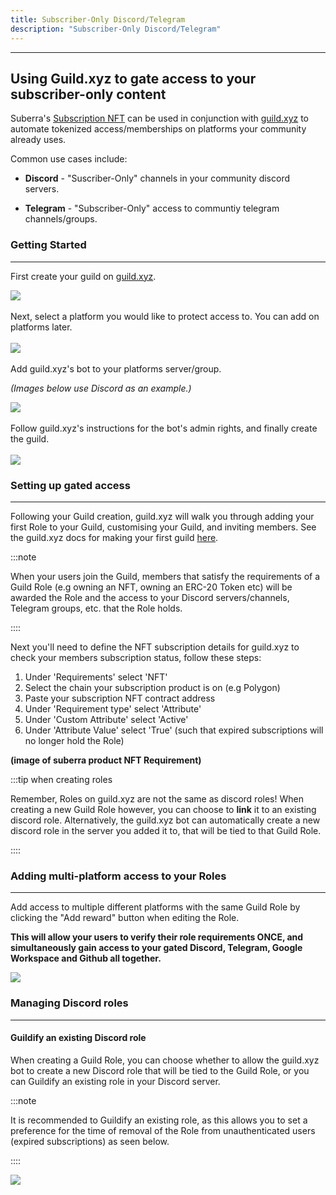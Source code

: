 ```yaml
---
title: Subscriber-Only Discord/Telegram
description: "Subscriber-Only Discord/Telegram"
---
```



---

## Using Guild.xyz to gate access to your subscriber-only content

Suberra's [Subscription NFT](/docs/3_Subscriptions/subscription_nft.mdx) can be used in conjunction with [guild.xyz](https://guild.xyz/) to automate tokenized access/memberships on platforms your community already uses.

Common use cases include:

- **Discord** - "Suscriber-Only" channels in your community discord servers.

- **Telegram** - "Subscriber-Only" access to communtiy telegram channels/groups.

### Getting Started

---

First create your guild on [guild.xyz](https://guild.xyz/).

<div style={{ flexBasis: "300px", flexGrow: "1", textAlign: "center" }}>
  <img src={Image1} style={{ alignSelf: "center", maxWidth: "70%" }} />
</div>

<br />
Next, select a platform you would like to protect access to. You can add on platforms
later.
<br />
<br />

<div style={{ flexBasis: "300px", flexGrow: "1", textAlign: "center" }}>
  <img src={Image2} style={{ alignSelf: "center", maxWidth: "70%" }} />
</div>

<br />
Add guild.xyz's bot to your platforms server/group.

_(Images below use Discord as an example.)_

<div style={{ flexBasis: "300px", flexGrow: "1", textAlign: "center" }}>
  <img src={Image3} style={{ alignSelf: "center", maxWidth: "70%" }} />
</div>

<br />
Follow guild.xyz's instructions for the bot's admin rights, and finally create the
guild.
<br />
<br />

<div style={{ flexBasis: "300px", flexGrow: "1", textAlign: "center" }}>
  <img src={Image4} style={{ alignSelf: "center", maxWidth: "70%" }} />
</div>

### Setting up gated access

---

Following your Guild creation, guild.xyz will walk you through adding your first Role to your Guild, customising your Guild, and inviting members. See the guild.xyz docs for making your first guild [here](https://docs.guild.xyz/guild/guides/readme#making-your-first-guild).

:::note

When your users join the Guild, members that satisfy the requirements of a Guild Role (e.g owning an NFT, owning an ERC-20
Token etc) will be awarded the Role and the access to your Discord servers/channels,
Telegram groups, etc. that the Role holds.

::::

Next you'll need to define the NFT subscription details for guild.xyz to check your members subscription status, follow these steps:

1. Under 'Requirements' select 'NFT'
2. Select the chain your subscription product is on (e.g Polygon)
3. Paste your subscription NFT contract address
4. Under 'Requirement type' select 'Attribute'
5. Under 'Custom Attribute' select 'Active'
6. Under 'Attribute Value' select 'True' (such that expired subscriptions will no longer hold the Role)

**(image of suberra product NFT Requirement)**

:::tip when creating roles

Remember, Roles on guild.xyz are not the same as discord roles! When creating a new Guild Role however, you can choose to **link** it to an existing discord role. Alternatively, the guild.xyz bot can automatically create a new discord role in the server you added it to, that will be tied to that Guild Role.

::::

### Adding multi-platform access to your Roles

---

Add access to multiple different platforms with the same Guild Role by clicking the "Add reward" button when editing the Role.

**This will allow your users to verify their role requirements ONCE, and simultaneously gain access to your gated Discord, Telegram, Google Workspace and Github all together.**

<div style={{ flexBasis: "300px", flexGrow: "1", textAlign: "center" }}>
  <img src={Image6} style={{ alignSelf: "center", maxWidth: "70%" }} />
</div>

### Managing Discord roles

---

#### Guildify an existing Discord role

When creating a Guild Role, you can choose whether to allow the guild.xyz bot to create a new Discord role that will be tied to the Guild Role, or you can Guildify an existing role in your Discord server.

:::note

It is recommended to Guildify an existing role, as this allows you to set a preference for the time of removal of the Role from unauthenticated users (expired subscriptions) as seen below.

::::

<div style={{ flexBasis: "300px", flexGrow: "1", textAlign: "center" }}>
  <img src={Image5} style={{ alignSelf: "center", maxWidth: "50%" }} />
</div>
